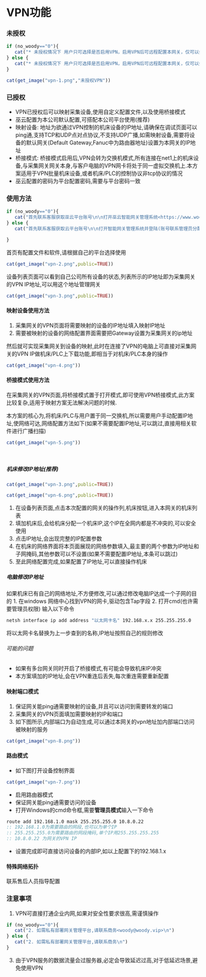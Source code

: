 # VPN功能

### 未授权

```r
if (no_woody=="0"){
   cat("* 未授权情况下 用户只可选择是否启用VPN，启用VPN后可远程配置本网关，仅可以搭配本公司[网关管理平台](https://www.woody.vip/custom)，关闭后，任何人将不能远程控制网关，对安全性有要求的公司，可以关闭VPN功能\n")
} else {
   cat("* 未授权情况下 用户只可选择是否启用VPN，启用VPN后可远程配置本网关，仅可以搭配 网关管理平台，关闭后，任何人将不能远程控制网关，对安全性有要求的公司，可以关闭VPN功能\n")
}
```


```r
cat(get_image("vpn-1.png","未授权VPN"))
```

### 已授权


* VPN已授权后可以映射采集设备,使用自定义配置文件,以及使用桥接模式
* 巫云配置为本公司默认配置,可搭配本公司平台使用(推荐)
* 映射设备: 地址为欲通过VPN控制的机床设备的IP地址,请确保在调试页面可以ping通,支持TCP和UDP点对点协议,不支持UDP广播,如需映射设备,需要将设备的默认网关(Default Gateway,Fanuc中为路由器地址)设置为本网关的IP地址
* 桥接模式: 桥接模式启用后,VPN会转为交换机模式,所有连接在net1上的机床设备,与采集网关网关本身,与客户电脑的VPN网卡将处于同一虚拟交换机上.本方案适用于VPN批量机床设备,或者机床/PLC的控制协议非tcp协议的情况
* 巫云配置的密码为平台配置密码,需要与平台密码一致



### 使用方法
```r
if (no_woody=="0"){
   cat("首先联系客服获取巫云平台账号\n\n打开巫云智能网关管理系统<https://www.woody.vip/custom>并登陆(账号联系管理员分配)\n")
} else {
   cat("首先联系客服获取云平台账号\n\n打开智能网关管理系统并登陆(账号联系管理员分配)\n")

}
```

首页有配置文件和软件,请根据自己的平台选择使用

```r
cat(get_image("vpn-2.png",public=TRUE))
```

设备列表页面可以看到自己公司所有设备的状态,列表所示的IP地址即为采集网关的VPN IP地址,可以用这个地址管理网关


```r
cat(get_image("vpn-3.png",public=TRUE))
```

#### 映射设备使用方法

1. 采集网关的VPN页面将需要映射的设备的IP地址填入映射IP地址
2. 需要被映射的设备的网络配置界面需要把Gateway设置为采集网关的ip地址

然后就可实现采集网关到设备的映射,此时在连接了VPN的电脑上可直接对采集网关的VPN IP做机床/PLC上下载功能,即相当于对机床/PLC本身的操作

```r
cat(get_image("vpn-4.png"))
```


#### 桥接模式使用方法

在采集网关的VPN页面,将桥接模式置于打开模式,即可使用VPN桥接模式,此方案比较复杂,适用于映射方案无法解决问题的时候.

本方案的核心为,将机床/PLC与用户置于同一交换机,所以需要用户手动配置IP地址,使网络可达,网络配置方法如下(如果不需要配置IP地址,可以跳过,直接用相关软件进行广播扫描)

```r
cat(get_image("vpn-5.png"))
```
<br>

##### 机床修改IP地址(推荐)
```r
cat(get_image("vpn-3.png",public=TRUE))
```

```r
cat(get_image("vpn-6.png",public=TRUE))
```

1. 在设备列表页面,点击本次配置的网关的操作列,机床按钮,进入本网关的机床列表
2. 填加机床后,会给机床分配一个机床IP,这个IP在全网内都是不冲突的,可以安全使用
3. 点击IP地址,会出现完整的IP配置参数
4. 在机床的网络界面将本页面展现的网络参数填入,最主要的两个参数为IP地址和子网掩码,其他参数可以不设置(如果不需要配置IP地址,本条可以跳过)
5. 至此网络配置完成,如果配置了IP地址,可以直接操作机床


##### 电脑修改IP地址
如果机床已有自己的网络地址,不方便修改,可以通过修改电脑IP达成一个子网的目的
1. 在windows 网络中心找到VPN的网卡,驱动包含Tap字段
2. 打开cmd(也许需要管理员权限) 输入以下命令
```cmd
netsh interface ip add address "以太网卡名" 192.168.x.x 255.255.255.0
```
将以太网卡名替换为上一步查到的名称,IP地址按照自己的规则修改

###### 可能的问题
* 如果有多台网关同时开启了桥接模式,有可能会导致机床IP冲突
* 本方案填加的IP地址,会在VPN重连后丢失,每次重连需要重新配置

#### 映射端口模式

1. 保证网关能ping通需要映射的设备,并且可以访问到需要转发的端口
1. 采集网关的VPN页面填加需要映射的IP和端口
1. 如下图所示,内部端口为自动生成,可以通过本网关的vpn地址加内部端口访问被映射的服务
```r
cat(get_image("vpn-8.png"))
```

#### 路由模式

* 如下图打开设备控制界面

```r
cat(get_image("vpn-7.png"))
```

* 启用路由器模式
* 保证网关能ping通需要访问的设备
* 打开Windows的cmd命令框,需要**管理员模式**输入一下命令

```cmd
route add 192.168.1.0 mask 255.255.255.0 10.8.0.22
:: 192.168.1.0为需要路由的网段,也可以为单个IP
:: 255.255.255.0为需要路由的网段掩码,单个IP用255.255.255.255
:: 10.8.0.22 为网关的VPN IP
```
* 设置完成即可直接访问设备的内部IP,如以上配置下的192.168.1.x


#### 特殊网络拓扑

联系售后人员指导配置


### 注意事项
1. VPN可直接打通企业内网,如果对安全性要求很高,需谨慎操作
```r
if (no_woody=="0"){
   cat("2. 如需私有部署网关管理平台,请联系商务<woody@woody.vip>\n")
} else {
   cat("2. 如需私有部署网关管理平台,请联系商务\n")
}
```
3. 由于VPN服务的数据流量会过服务器,必定会导致延迟过高,对于低延迟场景,避免使用VPN
